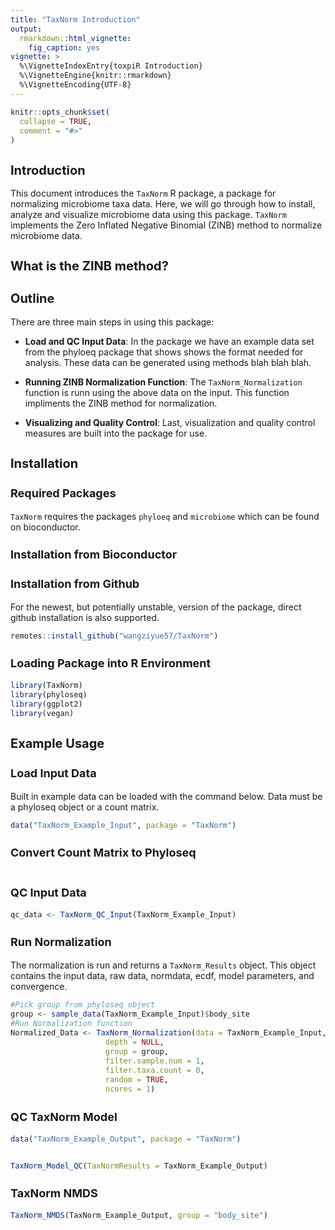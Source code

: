 ```yaml
---
title: "TaxNorm Introduction"
output: 
  rmarkdown::html_vignette:
    fig_caption: yes
vignette: >
  %\VignetteIndexEntry{toxpiR Introduction}
  %\VignetteEngine{knitr::rmarkdown}
  %\VignetteEncoding{UTF-8}
---
```

<style type="text/css">

h1.title {
  font-size: 28px;
}
h1 { /* Header 1 */
  font-size: 20px;
}
h2 { /* Header 2 */
    font-size: 20px;
}
h3 { /* Header 3 */
  font-size: 18px;
}
h4 { /* Header 4 */
  font-size: 16px;
   color: DarkBlue;
}
code.r{ /* Code block */
    font-size: 12px;
}
</style>


```r
knitr::opts_chunk$set(
  collapse = TRUE,
  comment = "#>"
)
```


## Introduction

This document introduces the `TaxNorm` R package, a package for normalizing microbiome taxa data. Here, we will go through how to install, analyze and visualize microbiome data using this package. `TaxNorm` implements the Zero Inflated Negative Binomial (ZINB) method to normalize microbiome data. 

## What is the ZINB method?


## Outline

There are three main steps in using this package: 

- **Load and QC Input Data**: In the package we have an example data set from the phyloeq package that shows shows the format needed for analysis. These data can be generated using methods blah blah blah. 

- **Running ZINB Normalization Function**: The `TaxNorm_Normalization` function is runn using the above data on the input. This function impliments the ZINB method for normalization.

- **Visualizing and Quality Control**: Last, visualization and quality control measures are built into the package for use. 


## Installation

### Required Packages 

`TaxNorm` requires the packages `phyloeq` and `microbiome` which can be found on bioconductor. 

### Installation from Bioconductor

### Installation from Github

For the newest, but potentially unstable, version of the package, direct github installation is also supported.

```r
remotes::install_github("wangziyue57/TaxNorm")
```

### Loading Package into R Environment 

```r
library(TaxNorm)
library(phyloseq)
library(ggplot2)
library(vegan)
```



## Example Usage


### Load Input Data

Built in example data can be loaded with the command below. Data must be a phyloseq object or a count matrix. 

```r

data("TaxNorm_Example_Input", package = "TaxNorm")


```

### Convert Count Matrix to Phyloseq

```r

```


### QC Input Data

```r
qc_data <- TaxNorm_QC_Input(TaxNorm_Example_Input)
```

### Run Normalization

The normalization is run and returns a `TaxNorm_Results` object. This object contains the input data, raw data, normdata, ecdf, model parameters, and convergence. 

```r
#Pick group from phyloseq object
group <- sample_data(TaxNorm_Example_Input)$body_site
#Run Normalization function
Normalized_Data <- TaxNorm_Normalization(data = TaxNorm_Example_Input, 
                     depth = NULL,
                     group = group, 
                     filter.sample.num = 1,
                     filter.taxa.count = 0,
                     random = TRUE,
                     ncores = 1)

```



### QC TaxNorm Model

```r

data("TaxNorm_Example_Output", package = "TaxNorm")


TaxNorm_Model_QC(TaxNormResults = TaxNorm_Example_Output)
```


### TaxNorm NMDS

```r

TaxNorm_NMDS(TaxNorm_Example_Output, group = "body_site")

```



